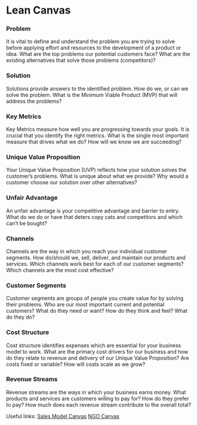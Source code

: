 # Lean Canvas

### Problem
It is vital to define and understand the problem you are trying to solve before applying effort and resources to the development of a product or idea. What are the top problems our potential customers face? What are the existing alternatives that solve those problems (competitors)?

### Solution
Solutions provide answers to the identified problem. How do we, or can we solve the problem. What is the Minimum Viable Product (MVP) that will address the problems?

### Key Metrics
Key Metrics measure how well you are progressing towards your goals. It is crucial that you identify the right metrics. What is the single most important measure that drives what we do? How will we know we are succeeding?

### Unique Value Proposition
Your Unique Value Proposition (UVP) reflects how your solution solves the customer’s problems. What is unique about what we provide? Why would a customer choose our solution over other alternatives?

### Unfair Advantage
An unfair advantage is your competitive advantage and barrier to entry.
What do we do or have that deters copy cats and competitors and which can’t be bought?

### Channels
Channels are the way in which you reach your individual customer segments.
How do/should we, sell, deliver, and maintain our products and services. Which channels work best for each of our customer segments? Which channels are the most cost effective?

### Customer Segments
Customer segments are groups of people you create value for by solving their problems. Who are our most important current and potential customers? What do they need or want? How do they think and feel? What do they do?

### Cost Structure
Cost structure identifies expenses which are essential for your business model to work.
What are the primary cost drivers for our business and how do they relate to revenue and delivery of our Unique Value Proposition? Are costs fixed or variable? How will costs scale as we grow?

### Revenue Streams
Revenue streams are the ways in which your business earns money.
What products and services are customers willing to pay for? How do they prefer to pay? How much does each revenue stream contribute to the overall total?

Useful links:
[Sales Model Canvas](https://www.slideshare.net/SalesQualia/sales-model-canvas-31150843)
[NGO Canvas](https://blog.leanstack.com/why-and-how-to-model-a-non-profit-on-the-lean-canvas/)

